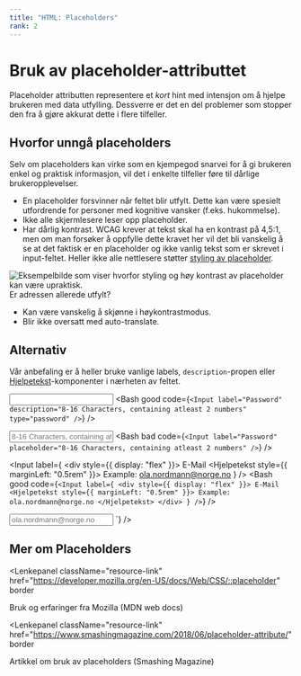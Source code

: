 ```yaml
---
title: "HTML: Placeholders"
rank: 2
---
```


# Bruk av placeholder-attributtet

Placeholder attributten representere et <i>kort</i> hint med intensjon om å
hjelpe brukeren med data utfylling. Dessverre er det en del problemer som
stopper den fra å gjøre akkurat dette i flere tilfeller.

<TableOfContents />

## Hvorfor unngå placeholders

Selv om placeholders kan virke som en kjempegod snarvei for å gi brukeren enkel og praktisk informasjon, vil det i enkelte tilfeller føre til dårlige brukeropplevelser.

- En placeholder forsvinner når feltet blir utfylt. Dette kan være spesielt utfordrende for personer med kognitive vansker (f.eks. hukommelse).
- Ikke alle skjermlesere leser opp placeholder.
- Har dårlig kontrast. WCAG krever at tekst skal ha en kontrast på 4,5:1, men om man forsøker å oppfylle dette kravet her vil det bli vanskelig å se at det faktisk er en placeholder og ikke vanlig tekst som er skrevet i input-feltet. Heller ikke alle nettlesere støtter [styling av placeholder](https://caniuse.com/#feat=css-placeholder).

<Preview noCode>
  <img
    src={"/placeholder-contrast.png"}
    alt="Eksempelbilde som viser hvorfor styling og høy kontrast av placeholder kan være upraktisk."
/>

  <figcaption className="placeholders__figcaption">
    Er adressen allerede utfylt?
  </figcaption>
</Preview>

- Kan være vanskelig å skjønne i høykontrastmodus.
- Blir ikke oversatt med auto-translate.

## Alternativ

Vår anbefaling er å heller bruke vanlige labels, `description`-propen eller [Hjelpetekst](/components/hjelpetekst)-komponenter i nærheten av feltet.

<Input
  label="Password"
  description="8-16 Characters, containing atleast 2 numbers"
  type="password"
/>
<Bash
  good
  code={`<Input
    label="Password"
    description="8-16 Characters, containing atleast 2 numbers"
    type="password"
  />`}
/>

<Input
  label="Password"
  placeholder="8-16 Characters, containing atleast 2 numbers"
/>
<Bash
  bad
  code={`<Input
    label="Password"
    placeholder="8-16 Characters, containing atleast 2 numbers"
/>`}
/>
<br />

<Input
  label={
    <div style={{ display: "flex" }}>
      E-Mail
      <Hjelpetekst style={{ marginLeft: "0.5rem" }}>
        Example: ola.nordmann@norge.no
      </Hjelpetekst>
    </div>
  }
/>
<Bash
  good
  code={`<Input
      label={
        <div style={{ display: "flex" }}>
          E-Mail
          <Hjelpetekst style={{ marginLeft: "0.5rem" }}>
            Example: ola.nordmann@norge.no
          </Hjelpetekst>
        </div>
      }
    />`}
/>

<Input label="E-Mail" placeholder="ola.nordmann@norge.no" />
<Bash
  bad
  code={`<Input label="E-Mail" placeholder="ola.nordmann@norge.no" />`}
/>

## Mer om Placeholders

<Lenkepanel
  className="resource-link"
  href="https://developer.mozilla.org/en-US/docs/Web/CSS/::placeholder"
  border
>
  <Undertittel className="lenkepanel__heading">
    Bruk og erfaringer fra Mozilla (MDN web docs)
  </Undertittel>
</Lenkepanel>

<Lenkepanel
  className="resource-link"
  href="https://www.smashingmagazine.com/2018/06/placeholder-attribute/"
  border
>
  <Undertittel className="lenkepanel__heading">
    Artikkel om bruk av placeholders (Smashing Magazine)
  </Undertittel>
</Lenkepanel>
